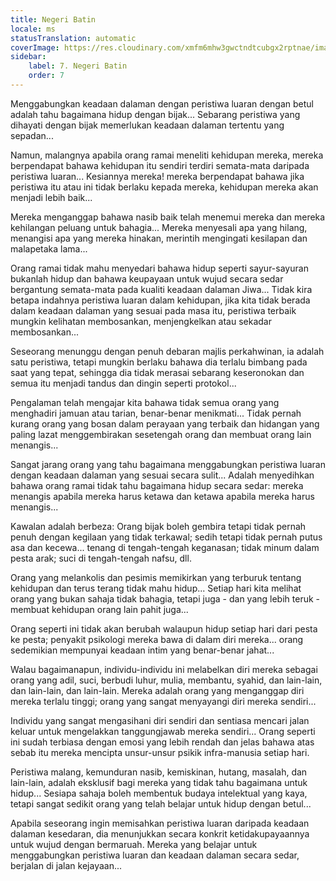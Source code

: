 ```yaml
---
title: Negeri Batin
locale: ms
statusTranslation: automatic
coverImage: https://res.cloudinary.com/xmfm6mhw3gwctndtcubgx2rptnae/image/upload/v1740468922/small_cover_tratado_de_psicologia_revolucionaria_a4c0dca4e0.webp
sidebar:
    label: 7. Negeri Batin
    order: 7
---
```

Menggabungkan keadaan dalaman dengan peristiwa luaran dengan betul adalah tahu bagaimana hidup dengan bijak... Sebarang peristiwa yang dihayati dengan bijak memerlukan keadaan dalaman tertentu yang sepadan...

Namun, malangnya apabila orang ramai meneliti kehidupan mereka, mereka berpendapat bahawa kehidupan itu sendiri terdiri semata-mata daripada peristiwa luaran... Kesiannya mereka! mereka berpendapat bahawa jika peristiwa itu atau ini tidak berlaku kepada mereka, kehidupan mereka akan menjadi lebih baik...

Mereka menganggap bahawa nasib baik telah menemui mereka dan mereka kehilangan peluang untuk bahagia... Mereka menyesali apa yang hilang, menangisi apa yang mereka hinakan, merintih mengingati kesilapan dan malapetaka lama...

Orang ramai tidak mahu menyedari bahawa hidup seperti sayur-sayuran bukanlah hidup dan bahawa keupayaan untuk wujud secara sedar bergantung semata-mata pada kualiti keadaan dalaman Jiwa... Tidak kira betapa indahnya peristiwa luaran dalam kehidupan, jika kita tidak berada dalam keadaan dalaman yang sesuai pada masa itu, peristiwa terbaik mungkin kelihatan membosankan, menjengkelkan atau sekadar membosankan...

Seseorang menunggu dengan penuh debaran majlis perkahwinan, ia adalah satu peristiwa, tetapi mungkin berlaku bahawa dia terlalu bimbang pada saat yang tepat, sehingga dia tidak merasai sebarang keseronokan dan semua itu menjadi tandus dan dingin seperti protokol...

Pengalaman telah mengajar kita bahawa tidak semua orang yang menghadiri jamuan atau tarian, benar-benar menikmati... Tidak pernah kurang orang yang bosan dalam perayaan yang terbaik dan hidangan yang paling lazat menggembirakan sesetengah orang dan membuat orang lain menangis...

Sangat jarang orang yang tahu bagaimana menggabungkan peristiwa luaran dengan keadaan dalaman yang sesuai secara sulit... Adalah menyedihkan bahawa orang ramai tidak tahu bagaimana hidup secara sedar: mereka menangis apabila mereka harus ketawa dan ketawa apabila mereka harus menangis...

Kawalan adalah berbeza: Orang bijak boleh gembira tetapi tidak pernah penuh dengan kegilaan yang tidak terkawal; sedih tetapi tidak pernah putus asa dan kecewa... tenang di tengah-tengah keganasan; tidak minum dalam pesta arak; suci di tengah-tengah nafsu, dll.

Orang yang melankolis dan pesimis memikirkan yang terburuk tentang kehidupan dan terus terang tidak mahu hidup... Setiap hari kita melihat orang yang bukan sahaja tidak bahagia, tetapi juga - dan yang lebih teruk - membuat kehidupan orang lain pahit juga...

Orang seperti ini tidak akan berubah walaupun hidup setiap hari dari pesta ke pesta; penyakit psikologi mereka bawa di dalam diri mereka... orang sedemikian mempunyai keadaan intim yang benar-benar jahat...

Walau bagaimanapun, individu-individu ini melabelkan diri mereka sebagai orang yang adil, suci, berbudi luhur, mulia, membantu, syahid, dan lain-lain, dan lain-lain, dan lain-lain. Mereka adalah orang yang menganggap diri mereka terlalu tinggi; orang yang sangat menyayangi diri mereka sendiri...

Individu yang sangat mengasihani diri sendiri dan sentiasa mencari jalan keluar untuk mengelakkan tanggungjawab mereka sendiri... Orang seperti ini sudah terbiasa dengan emosi yang lebih rendah dan jelas bahawa atas sebab itu mereka mencipta unsur-unsur psikik infra-manusia setiap hari.

Peristiwa malang, kemunduran nasib, kemiskinan, hutang, masalah, dan lain-lain, adalah eksklusif bagi mereka yang tidak tahu bagaimana untuk hidup... Sesiapa sahaja boleh membentuk budaya intelektual yang kaya, tetapi sangat sedikit orang yang telah belajar untuk hidup dengan betul...

Apabila seseorang ingin memisahkan peristiwa luaran daripada keadaan dalaman kesedaran, dia menunjukkan secara konkrit ketidakupayaannya untuk wujud dengan bermaruah. Mereka yang belajar untuk menggabungkan peristiwa luaran dan keadaan dalaman secara sedar, berjalan di jalan kejayaan...

